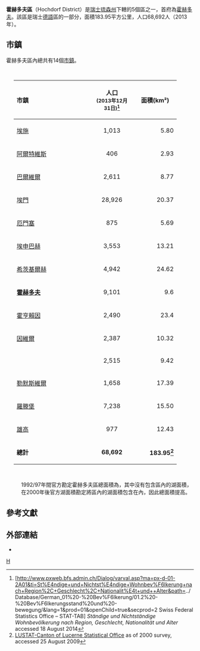 {{Infobox Settlement
 | official_name                  = 霍赫多夫區<br>Hochdorf District
 | native_name                    = Waqhlkreis Hochdorf
 | settlement_type                = 瑞士行政區
 | image_map                      = Karte Bezirk Hochdorf 2009.png
 | subdivision_type               = [[世界政區索引|國家]]
 | subdivision_name               = {{CHE}}
 | subdivision_type2              = [[瑞士行政區劃|州]]
 | subdivision_name2              = {{Flag|Luzern}}
 | subdivision_type3              = 首府
 | subdivision_name3              = [[霍赫多夫|霍赫多夫]]
 | area_total_km2                 = 183.95
 | area_footnotes                 = 
 | population_as_of 	          = 2013年
 | population_total 	          = 68,692
 | population_footnotes           = 
 | population_density_km2         = auto
 | timezone         	          = [[Central_European_Time|CET]]
 | utc_offset 	                  = +1
 | timezone_DST 	          = [[Central_European_Summer_Time|CEST]]
 | utc_offset_DST         	  = +2
 | blank_name_sec1                = 市鎮
 | blank_info_sec1                = 14個
}}

'''霍赫多夫區'''（Hochdorf District）是[[瑞士|瑞士]][[琉森州|琉森州]]下轄的5個區之一，首府為[[霍赫多夫|霍赫多夫]]。該區是瑞士[[德語|德語]]區的一部分，面積183.95平方公里，人口68,692人（2013年）。 

==市鎮==
霍赫多夫區內總共有14個[[瑞士的市鎮|市鎮]]。

<div style="padding:1em 20px 1em 20px; color:#000000;text-align:left;">
{| cellpadding="3" cellspacing="0" border="1" style="border: gray solid 1px; border-collapse: collapse;"
!colspan="1" align=left bgcolor="#EFEFEF" width="190" | '''市鎮'''
!colspan="1" align=center bgcolor="#EFEFEF" width="100" | '''人口'''<br><small>(2013年12月31日)<ref>[http://www.pxweb.bfs.admin.ch/Dialog/varval.asp?ma=px-d-01-2A01&ti=St%E4ndige+und+Nichtst%E4ndige+Wohnbev%F6lkerung+nach+Region%2C+Geschlecht%2C+Nationalit%E4t+und++Alter&path=../Database/German_01%20-%20Bev%F6lkerung/01.2%20-%20Bev%F6lkerungsstand%20und%20-bewegung/&lang=1&prod=01&openChild=true&secprod=2 Swiss Federal Statistics Office – STAT-TAB] {{WebCite|url=https://www.webcitation.org/6AqJGtWbu?url=http://www.pxweb.bfs.admin.ch/Dialog/varval.asp?ma=px-d-01-2A01 |date=2012-09-21 |dateformat=iso }} ''Ständige und Nichtständige Wohnbevölkerung nach Region, Geschlecht, Nationalität und Alter'' {{de icon}} accessed 18 August 2014</ref></small>
!colspan="1" align=center bgcolor="#EFEFEF" width="100" | '''面積(km²)'''
|-
| [[埃施_(卢塞恩州)|埃施]] || align="center" | 1,013 
| align="right" | 5.80
|-
| [[阿爾特維斯|阿爾特維斯]] || align="center" | 406
| align="right" | 2.93
|-
| [[巴爾維爾_(卢塞恩州)|巴爾維爾]] || align="center" | 2,611
| align="right" | 8.77
|-
| [[埃門|埃門]] || align="center" | 28,926
| align="right" | 20.37
|-
| [[厄門塞|厄門塞]] || align="center" | 875
| align="right" | 5.69
|-
| [[埃申巴赫_(琉森州)|埃申巴赫]] || align="center" | 3,553
| align="right" | 13.21
|-
| [[希茨基爾赫|希茨基爾赫]] || align="center" | 4,942
| align="right" | 24.62 
|-
| '''[[霍赫多夫|霍赫多夫]]''' || align="center" | 9,101
| align="right" | 9.6
|-
| [[霍亨賴因|霍亨賴因]] || align="center" | 2,490
| align="right" | 23.4
|-
| [[因維爾|因維爾]] || align="center" | 2,387
| align="right" | 10.32
|-
| {{link-en|Rain (琉森州)|Rain, Switzerland|Rain}} || align="center" | 2,515
| align="right" | 9.42
|-
| [[勒默斯維爾|勒默斯維爾]] || align="center" | 1,658
| align="right" | 17.39
|-
| [[羅滕堡_(琉森州)|羅滕堡]] || align="center" | 7,238
| align="right" | 15.50
|-
| [[雄高_(琉森州)|雄高]] || align="center" | 977
| align="right" | 12.43
|-
| bgcolor="#EFEFEF" | '''總計''' || align="center" bgcolor="#EFEFEF" | '''68,692''' 
| align="right" bgcolor="#EFEFEF" | '''183.95<ref>[http://www.lustat.ch/index/daten_online/bz_0302.htm LUSTAT-Canton of Lucerne Statistical Office] {{webarchive|url=https://web.archive.org/web/20120229004651/http://www.lustat.ch/index/daten_online/bz_0302.htm |date=2012-02-29 }} as of 2000 survey, {{de icon}} accessed 25 August 2009</ref>{{ref|area|a}}'''
|}
</div>
:{{note|area|a}} 1992/97年間官方勘定霍赫多夫區總面積為{{convert|177.50|km2|sqmi|abbr=on}}，其中沒有包含區內的湖面積，在2000年後官方湖面積勘定將區內的湖面積包含在內，因此總面積提高。

==參考文獻==
{{reflist}}

==外部連結==
* {{HDS|11151|Hochdorf (Amt)}}

{{coord|47|10|N|8|17|E|source:eowiki_region:CH|display=title}}

[[Category:卢塞恩|H]]